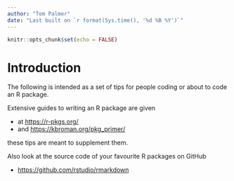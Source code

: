 ```yaml
---
author: "Tom Palmer"
date: "Last built on `r format(Sys.time(), '%d %B %Y')`"
---
```


```r
knitr::opts_chunk$set(echo = FALSE)
```

# Introduction

The following is intended as a set of tips for people coding or about to code an R package.

Extensive guides to writing an R package are given

- at <https://r-pkgs.org/>
- and <https://kbroman.org/pkg_primer/>

these tips are meant to supplement them.

Also look at the source code of your favourite R packages on GitHub

- <https://github.com/rstudio/rmarkdown>

